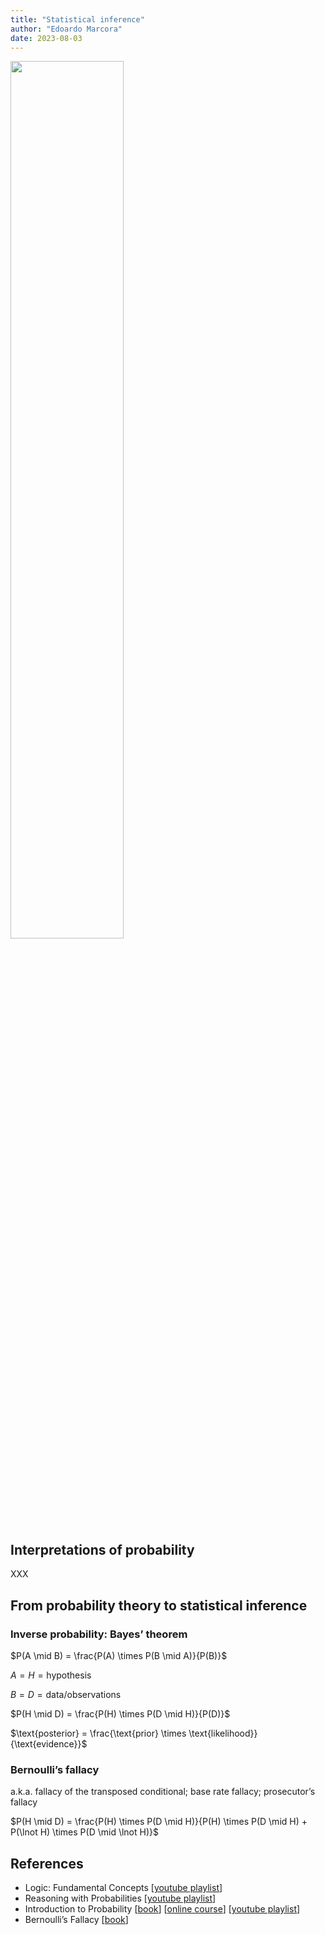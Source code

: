 ```yaml
---
title: "Statistical inference"
author: "Edoardo Marcora"
date: 2023-08-03
---
```


[![](/_images/xkcd_frequentists_vs_bayesians.png){width="60%"}](https://xkcd.com/1132/)

## Interpretations of probability

XXX

## From probability theory to statistical inference

### Inverse probability: Bayes' theorem

$P(A \mid B) = \frac{P(A) \times P(B \mid A)}{P(B)}$

$A = H = \text{hypothesis}$

$B = D = \text{data/observations}$

$P(H \mid D) = \frac{P(H) \times P(D \mid H)}{P(D)}$

$\text{posterior} = \frac{\text{prior} \times \text{likelihood}}{\text{evidence}}$

### Bernoulli's fallacy

a.k.a. fallacy of the transposed conditional; base rate fallacy; prosecutor's fallacy

$P(H \mid D) = \frac{P(H) \times P(D \mid H)}{P(H) \times P(D \mid H) + P(\lnot H) \times P(D \mid \lnot H)}$

## References

-   Logic: Fundamental Concepts \[[youtube playlist](https://youtube.com/playlist?list=PL6a98igNglIzgNAdPMpfOA71KVng49hwD)\]
-   Reasoning with Probabilities \[[youtube playlist](https://youtube.com/playlist?list=PL1D85E19690485A3E)\]
-   Introduction to Probability \[[book](http://athenasc.com/probbook.html)\] \[[online course](https://www.edx.org/course/probability-the-science-of-uncertainty-and-data-0)\] \[[youtube playlist](https://youtube.com/playlist?list=PLUl4u3cNGP60hI9ATjSFgLZpbNJ7myAg6)\]
-   Bernoulli's Fallacy \[[book](http://cup.columbia.edu/book/bernoullis-fallacy/9780231199957)\]
